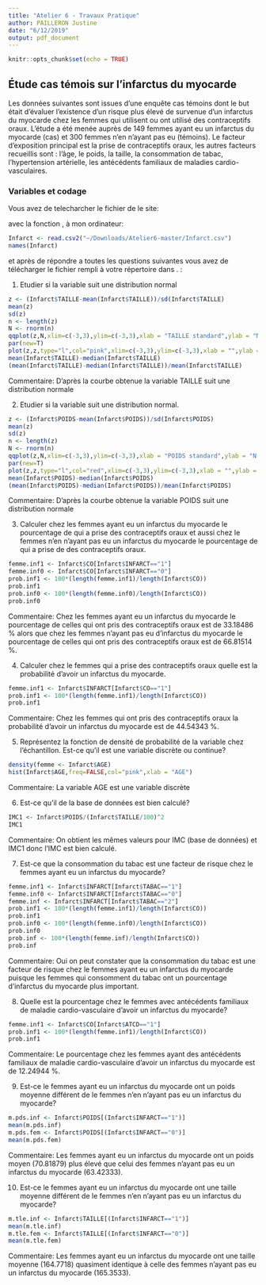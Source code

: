 ---
title: "Atelier 6 - Travaux Pratique"
author: PAILLERON Justine
date: "6/12/2019"
output: pdf_document
---

```{r setup, include=FALSE}
knitr::opts_chunk$set(echo = TRUE)
```

## Étude cas témois sur l'infarctus du myocarde

Les données suivantes sont issues d'une enquête cas témoins dont le but  était d'évaluer l'existence d'un risque plus élevé de survenue d'un infarctus du myocarde chez les femmes qui utilisent ou ont utilisé des contraceptifs oraux. L'étude a  été menée auprès de 149 femmes ayant eu un infarctus du myocarde (cas) et 300 femmes n'en n'ayant pas eu (témoins). Le facteur d’exposition principal est la prise de contraceptifs oraux, les autres facteurs recueillis sont : l'âge, le poids, la taille, la consommation de tabac, l'hypertension artérielle, les antécédents familiaux de maladies cardio-vasculaires.

### Variables et codage

\begin{tabular}{|l|p{5cm}|c|}
\hline
Description & Unite ou Codage & Variable \\
\hline
Infarctus du myocarde & 0 = Témoins; 1 = Cas & \texttt{INFARCT} \\
\hline
Prise de contraceptifs oraux & 0 = Jamais; 1 = Oui & \texttt{CO} \\
\hline
Consommation de tabac & 0 = Non;
1 = Fumeuse actuelle; 2 = Ancienne fumeuse & \texttt{TABAC} \\
\hline
Âge & Années & \texttt{AGE} \\
\hline
Poids & kg & \texttt{POIDS} \\
\hline
Taille & cm  & \texttt{TAILLE} \\
\hline 
Antécédents familiaux de maladie cardio-vasculaire & 0 = Non ; 1 = Oui & \texttt{ATCD} \\
\hline
Hypertension artérielle  &  0 = Non ; 1 = Oui & \texttt{HTA} \\
\hline
\end{tabular}

Vous avez de telecharcher le fichier \texttt{Infarct.csv} de le site:

\url{https://github.com/afalco/Atelier6/}

avec la fonction \texttt{read.csv2()}, à mon ordinateur:

```{r}
Infarct <- read.csv2("~/Downloads/Atelier6-master/Infarct.csv")
names(Infarct)
```

et après de répondre a toutes les questions suivantes vous avez de télécharger le fichier \texttt{Atelier6.Rmd} rempli à votre répertoire dans \url{https://github.com/}. \textbf{La data limite pour le rentrer est le lundi 23 décembre 2019}:


 1. Etudier si la variable \texttt{TAILLE} suit une distribution normal
 
```{r}
z <- (Infarct$TAILLE-mean(Infarct$TAILLE))/sd(Infarct$TAILLE)
mean(z)
sd(z)
n <- length(z)
N <- rnorm(n)
qqplot(z,N,xlim=c(-3,3),ylim=c(-3,3),xlab = "TAILLE standard",ylab = "N(0,1)")
par(new=T)
plot(z,z,type="l",col="pink",xlim=c(-3,3),ylim=c(-3,3),xlab = "",ylab = "")
mean(Infarct$TAILLE)-median(Infarct$TAILLE)
(mean(Infarct$TAILLE)-median(Infarct$TAILLE))/mean(Infarct$TAILLE)
```

Commentaire: D'après la courbe obtenue la variable TAILLE suit une distribution normale

 2. Etudier si la variable \texttt{POIDS} suit une distribution normal.
 
```{r}
z <- (Infarct$POIDS-mean(Infarct$POIDS))/sd(Infarct$POIDS)
mean(z)
sd(z)
n <- length(z)
N <- rnorm(n)
qqplot(z,N,xlim=c(-3,3),ylim=c(-3,3),xlab = "POIDS standard",ylab = "N(0,1)")
par(new=T)
plot(z,z,type="l",col="red",xlim=c(-3,3),ylim=c(-3,3),xlab = "",ylab = "")
mean(Infarct$POIDS)-median(Infarct$POIDS)
(mean(Infarct$POIDS)-median(Infarct$POIDS))/mean(Infarct$POIDS)
```

Commentaire: D'après la courbe obtenue la variable POIDS suit une distribution normale

 3. Calculer chez les femmes ayant eu un infarctus du myocarde le pourcentage de qui a prise des contraceptifs oraux et aussi chez le femmes n'en n'ayant pas eu un infarctus du myocarde le pourcentage de qui a prise de des contraceptifs oraux. 
 
```{r}
femme.inf1 <- Infarct$CO[Infarct$INFARCT=="1"]
femme.inf0 <- Infarct$CO[Infarct$INFARCT=="0"]
prob.inf1 <- 100*(length(femme.inf1)/length(Infarct$CO))
prob.inf1
prob.inf0 <- 100*(length(femme.inf0)/length(Infarct$CO))
prob.inf0
```
 
Commentaire: Chez les femmes ayant eu un infarctus du myocarde le pourcentage de celles qui ont pris des contraceptifs oraux est de 33.18486 % alors que chez les femmes n'ayant pas eu d'infarctus du myocarde le pourcentage de celles qui ont pris des contraceptifs oraux est de 66.81514 %.

 4. Calculer chez le femmes qui a prise des contraceptifs oraux quelle est la probabilité d'avoir un infarctus du myocarde.

```{r}
femme.inf1 <- Infarct$INFARCT[Infarct$CO=="1"]
prob.inf1 <- 100*(length(femme.inf1)/length(Infarct$CO))
prob.inf1
```
 
 Commentaire: Chez les femmes qui ont pris des contraceptifs oraux la probabilité d'avoir un infarctus du myocarde est de 44.54343 %.

 5. Représentez la fonction de densité de probabilité de la variable \texttt{AGE} chez l'échantillon. Est-ce qu'il est une variable discrète ou continue?
 
```{r}
density(femme <- Infarct$AGE)
hist(Infarct$AGE,freq=FALSE,col="pink",xlab = "AGE")
```
 
 Commentaire: La variable AGE est une variable discrète


  6. Est-ce qu'il \texttt{IMC} de la base de données \texttt{Infarct} est bien calculé?
 
    
```{r}
IMC1 <- Infarct$POIDS/(Infarct$TAILLE/100)^2
IMC1
```
 
Commentaire: On obtient les mêmes valeurs pour IMC (base de données) et IMC1 donc l'IMC est bien calculé.

 
 7. Est-ce que la consommation du tabac est une facteur de risque chez le femmes ayant eu un infarctus du myocarde?
 

```{r}
femme.inf1 <- Infarct$INFARCT[Infarct$TABAC=="1"]
femme.inf0 <- Infarct$INFARCT[Infarct$TABAC=="0"]
femme.inf <- Infarct$INFARCT[Infarct$TABAC=="2"]
prob.inf1 <- 100*(length(femme.inf1)/length(Infarct$CO))
prob.inf1
prob.inf0 <- 100*(length(femme.inf0)/length(Infarct$CO))
prob.inf0
prob.inf <- 100*(length(femme.inf)/length(Infarct$CO))
prob.inf
```

Commentaire: Oui on peut constater que la consommation du tabac est une facteur de risque chez le femmes ayant eu un infarctus du myocarde puisque les femmes qui consomment du tabac ont un pourcentage d'infarctus du myocarde plus important.


  8. Quelle est la pourcentage chez le femmes avec antécédents familiaux de maladie cardio-vasculaire d'avoir un infarctus du myocarde?
  
```{r}
femme.inf1 <- Infarct$CO[Infarct$ATCD=="1"]
prob.inf1 <- 100*(length(femme.inf1)/length(Infarct$CO))
prob.inf1
```

Commentaire: Le pourcentage chez les femmes ayant des antécédents familiaux de maladie cardio-vasculaire d'avoir un infarctus du myocarde est de 12.24944 %.

  9. Est-ce le femmes ayant eu un infarctus du myocarde ont un poids moyenne différent de le femmes n'en n'ayant pas eu un infarctus du myocarde?
  
```{r}
m.pds.inf <- Infarct$POIDS[(Infarct$INFARCT=="1")]
mean(m.pds.inf)
m.pds.fem <- Infarct$POIDS[(Infarct$INFARCT=="0")]
mean(m.pds.fem)
```
  
Commentaire: Les femmes ayant eu un infarctus du myocarde ont un poids moyen (70.81879) plus élevé que celui des femmes n'ayant pas eu un infarctus du myocarde (63.42333).
  
  10. Est-ce le femmes ayant eu un infarctus du myocarde ont une taille moyenne différent de le femmes n'en n'ayant pas eu un infarctus du myocarde?

```{r}
m.tle.inf <- Infarct$TAILLE[(Infarct$INFARCT=="1")]
mean(m.tle.inf)
m.tle.fem <- Infarct$TAILLE[(Infarct$INFARCT=="0")]
mean(m.tle.fem)
```

Commentaire: Les femmes ayant eu un infarctus du myocarde ont une taille moyenne (164.7718) quasiment identique à celle des femmes n'ayant pas eu un infarctus du myocarde (165.3533).